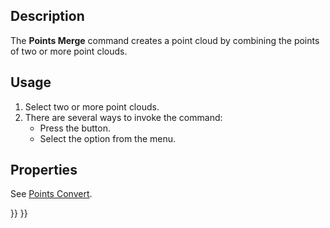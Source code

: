 <languages/>
<translate>

<!--T:6-->
{{Docnav
|[[Points_Structure|Structure]]
|[[Points_PolyCut|PolyCut]]
|[[Points_Workbench|Points]]
|IconL=Points_Structure.svg
|IconR=Points_PolyCut.svg
|IconC=Workbench_Points.svg
}}

<!--T:1-->
{{GuiCommand
|Name=Points Merge
|MenuLocation=Points → Merge point clouds
|Workbenches=[[Points_Workbench|Points]]
}}

==Description== <!--T:2-->

<!--T:8-->
The '''Points Merge''' command creates a point cloud by combining the points of two or more point clouds.

==Usage== <!--T:3-->

<!--T:9-->
# Select two or more point clouds.
# There are several ways to invoke the command:
#* Press the {{Button|[[Image:Points_Merge.svg|16px]] [[Points_Merge|Merge point clouds]]}} button.
#* Select the {{MenuCommand|Points → [[Image:Points_Merge.svg|16px]] Merge point clouds}} option from the menu.

==Properties== <!--T:10-->

<!--T:11-->
See [[Points_Convert|Points Convert]].


<!--T:4-->
{{Docnav
|[[Points_Structure|Structure]]
|[[Points_PolyCut|PolyCut]]
|[[Points_Workbench|Points]]
|IconL=Points_Structure.svg
|IconR=Points_PolyCut.svg
|IconC=Workbench_Points.svg
}}

</translate>
{{Points Tools navi{{#translation:}}}}
{{Userdocnavi{{#translation:}}}}